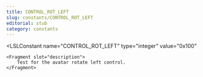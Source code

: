 ```yaml
---
title: CONTROL_ROT_LEFT
slug: constants/CONTROL_ROT_LEFT
editorial: stub
category: constants
---
```


<LSLConstant
	name="CONTROL_ROT_LEFT"
	type="integer"
	value="0x100"
>
	<Fragment slot="description">
		Test for the avatar rotate left control.
	</Fragment>
</LSLConstant>
